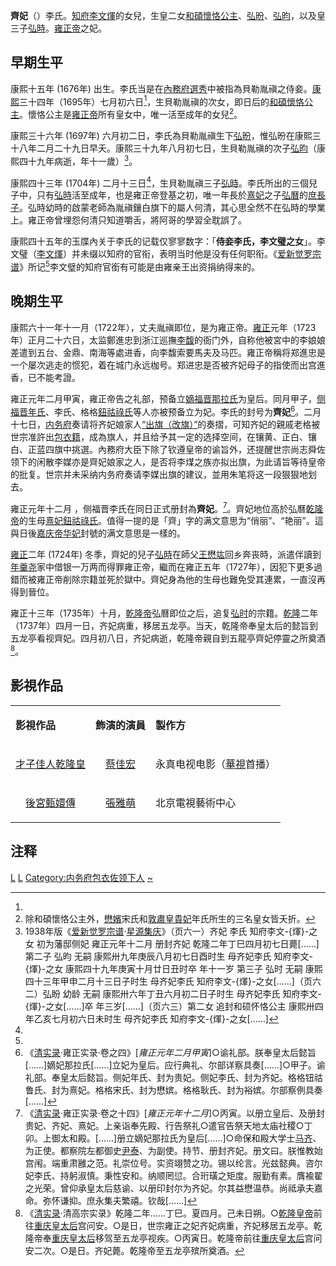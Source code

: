 '''齊妃'''（{{bd|1676年||1737年|catIdx=Li,李}}）李氏。[[知府|知府]][[李文煇|李文煇]]的女兒，生皇二女[[和碩懷恪公主|和碩懷恪公主]]、[[弘昐|弘昐]]、[[弘昀|弘昀]]，以及皇三子[[弘時|弘時]]。[[雍正帝|雍正帝]]之妃。

== 早期生平 ==

康熙十五年 (1676年) 出生。李氏当是在[[八旗選秀|內務府選秀]]中被指為貝勒胤禛之侍妾。[[康熙|康熙]]三十四年（1695年）七月初六日<ref name=a1/>，生貝勒胤禛的次女，即日后的[[和碩懷恪公主|和碩懷恪公主]]。懷恪公主是[[雍正帝|雍正帝]]所有皇女中，唯一活至成年的女兒<ref>除和碩懷恪公主外，[[懋嬪|懋嬪]]宋氏和[[敦肅皇貴妃|敦肅皇貴妃]]年氏所生的三名皇女皆夭折。</ref>。

康熙三十六年 (1697年) 六月初二日，李氏為貝勒胤禛生下[[弘昐|弘昐]]，惟弘昐在康熙三十八年二月二十九日早夭。康熙三十九年八月初七日，生貝勒胤禛的次子[[弘昀|弘昀]]（康熙四十九年病逝，年十一歲）<ref name="a1">1938年版《[[爱新觉罗宗谱|爱新觉罗宗谱]]·[[星源集庆|星源集庆]]》（页六一）齐妃 李氏 知府李文-{煇}-之女 初为藩邸侧妃 雍正元年十二月 册封齐妃 乾隆二年丁巳四月初七日薨[……]第二子 弘昀 无嗣 康熙卅九年庚辰八月初七日酉时生 母齐妃李氏 知府李文-{煇}-之女 康熙四十九年庚寅十月廿日丑时卒 年十一岁 第三子 弘时 无嗣 康熙四十三年甲申二月十三日子时生 母齐妃李氏 知府李文-{煇}-之女[……]（页六二）弘盼 幼龄 无嗣 康熙卅六年丁丑六月初二日子时生 母齐妃李氏 知府李文-{煇}-之女[……]卒 年三岁[……]（页六三）第二女 追封和硕怀恪公主 康熙卅四年乙亥七月初六日未时生 母齐妃李氏 知府李文-{煇}-之女[……]</ref>。

康熙四十三年 (1704年) 二月十三日<ref name=a1/>，生貝勒胤禛三子[[弘時|弘時]]。李氏所出的三個兒子中，只有[[弘時|弘時]]活至成年，也是雍正帝登基之初，唯一年長於[[孝聖憲皇后|熹妃]]之子[[乾隆帝|弘曆]]的[[長子繼承制|庶長子]]。弘時幼時的啟蒙老師為胤禛鑲白旗下的屬人何清，其心思全然不在弘時的學業上。雍正帝曾埋怨何清只知道嚼舌，將阿哥的學習全耽誤了。

康熙四十五年的玉牒內关于李氏的记载仅寥寥数字：「'''侍妾李氏，李文璧之女'''」。李文璧（[[李文煇|李文煇]]）并未缀以知府的官衔，表明当时他是没有任何职衔。《[[爱新觉罗宗谱|爱新觉罗宗谱]]》所记<ref name=a1/>李文𤩹的知府官銜有可能是由雍亲王出资捐纳得来的。

==晚期生平==

康熙六十一年十一月（1722年），丈夫胤禛即位，是为雍正帝。[[雍正|雍正]]元年（1723年）正月二十六日，太监鄭進忠到浙江巡撫[[李馥|李馥]]的衙门外，自称他被宮中的李娘娘差遣到五台、金鼎、南海等處进香，向李馥索要馬夫及马匹。雍正帝稱将郑進忠是一个屡次逃走的惯犯，着在城门永远枷号。郑进忠是否被齐妃母子的指使而出宫進香，已不能考證。

雍正元年二月甲寅，雍正帝告之礼部，预备立[[嫡福晋|嫡福晋]][[孝敬憲皇后|那拉氏]]为皇后。同月甲子，[[福晋|侧福晋]][[敦肃皇贵妃|年氏]]、李氏、格格[[孝聖憲皇后|鈕祜祿氏]]等人亦被预备立为妃。李氏的封号为'''齊妃'''<ref>《[[清实录|清实录]]·雍正实录·卷之四》[''雍正元年二月甲寅'']○谕礼部。朕奉皇太后懿旨[……]嫡妃那拉氏[……]立妃为皇后。应行典礼、尔部详察具奏[……]○甲子。谕礼部。奉皇太后懿旨。侧妃年氏、封为贵妃。侧妃李氏、封为齐妃。格格钮祜鲁氏、封为熹妃。格格宋氏、封为懋嫔。格格耿氏、封为裕嫔。尔部察例具奏[……]</ref>。二月十七日，[[内务府|内务府]]奏请将齐妃娘家人[[抬旗|“出旗（改旗）”]]的奏摺，可知齐妃的親戚老格被世宗准許出[[包衣|包衣籍]]，成為旗人，并且给予其一定的选择空间，在镶黄、正白、镶白、正蓝四旗中挑選。內務府大臣下除了钦遵皇帝的谕旨外，还提醒世宗尚志舜佐领下的闲散李媒亦是齊妃娘家之人，是否将李煤之族亦拟出旗，为此请旨等待皇帝的批复。世宗并未采纳内务府奏请李媒出旗的建议，並用朱笔将这一段狠狠地划去。

雍正元年十二月 ，侧福晋李氏在同日正式册封為'''齊妃'''。<ref>《[[清实录|清实录]]·雍正实录·卷之十四》[''雍正元年十二月'']○丙寅。以册立皇后、及册封贵妃、齐妃、熹妃。上亲诣奉先殿、行告祭礼○遣官告祭天地太庙社稷○丁卯。上御太和殿。[……]册立嫡妃那拉氏为皇后[……]○命保和殿大学士[[馬齊|马齐]]、为正使。都察院左都御史[[尹泰|尹泰]]、为副使。持节、册封齐妃。册文曰。朕惟教始宫闱。端重肃雝之范。礼崇位号。实资翊赞之功。锡以纶言。光兹懿典。咨尔妃李氏、持躬淑慎。秉性安和。纳顺罔愆。合珩璜之矩度。服勤有素。膺褕翟之光荣。曾仰承皇太后慈谕、以册印封尔为齐妃。尔其益懋温恭。尚祗承夫嘉命。弥怀谦抑。庶永集夫繁禧。钦哉[……]</ref>。齊妃地位高於弘曆[[乾隆帝|乾隆帝]]的生母[[孝聖憲皇后|熹妃鈕祜祿氏]]。值得一提的是「齊」字的满文意思为“俏丽”、“艳丽”。這與日後[[嘉庆帝|嘉庆帝]][[华妃_(嘉庆帝)|华妃]]封號的满文意思是一樣的。

[[雍正|雍正]]二年 (1724年) 冬季，齊妃的兒子[[弘時|弘時]]在師父[[王懋竑|王懋竑]]回乡奔丧時，派遣伴讀到[[年羹尧|年羹尧]]家中借银一万两而得罪雍正帝，繼而在雍正五年（1727年），因犯下更多過錯而被雍正帝削除宗籍並死於獄中。齊妃身為他的生母也難免受其連累，一直沒再得到晉位。

雍正十三年（1735年）十月，[[乾隆帝|乾隆帝]]弘曆即位之后，追复[[弘时|弘时]]的宗籍。[[乾隆|乾隆]]二年（1737年）四月一日，齐妃病重，移居五龙亭。当天，乾隆帝奉皇太后的懿旨到五龙亭看视齊妃。四月初八日，齐妃病逝，乾隆帝親自到五龍亭齊妃停靈之所奠酒<ref>《[[清实录|清实录]]·清高宗实录》乾隆二年......丁巳。夏四月。己未日朔。○[[乾隆帝|乾隆皇帝]]前往[[孝聖憲皇后|重庆皇太后]]宫问安。○是日，世宗雍正之妃齐妃病重，齐妃移居五龙亭。乾隆帝奉[[孝聖憲皇后|重庆皇太后]]移驾至五龙亭视疾。○丙寅日。乾隆帝前往[[孝圣宪皇后|重庆皇太后]]宫问安二次。○是日。齐妃薨。乾隆帝至五龙亭殡所奠酒。</ref>。

== 影視作品 ==
{| class="wikitable" style="width:70%;"
|-  style="background:cornflowerblue; color:white; text-align:center;"
|'''影視作品'''||'''飾演的演員'''||'''製作方'''
|-
| style="text-align:center;"| [[才子佳人乾隆皇|才子佳人乾隆皇]]|| style="text-align:center;"|[[蔡佳宏|蔡佳宏]]||永真电视电影（[[中華電視公司|華視]]首播）
|-
| style="text-align:center;"| [[後宮甄嬛傳_(電視劇)|後宮甄嬛傳]]|| style="text-align:center;"|[[張雅萌|張雅萌]]||北京電視藝術中心
|}

== 注释 ==
{{Reflist}}
{{清世宗皇室}}
[[Category:清朝妃|L]]
[[Category:清世宗妃嫔|L]]
[[Category:内务府包衣佐领下人|Category:内务府包衣佐领下人]]
[[Category:李姓|~]]